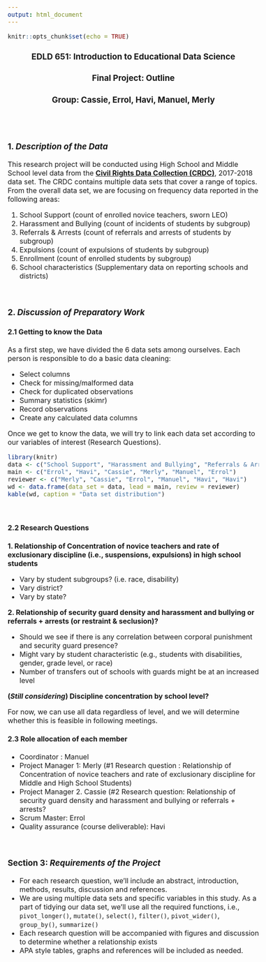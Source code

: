 ```yaml
---
output: html_document
---
```

<style type="text/css">
  body{
  font-size: 12pt;
}
</style>

```r
knitr::opts_chunk$set(echo = TRUE)
```

<center> <h3> EDLD 651: Introduction to Educational Data Science </h3> </center>
<center> <h3> Final Project: Outline </h3> </center>
<center> <h3> Group: Cassie, Errol, Havi, Manuel, Merly </h3> </center>

<br>
<br>

### 1. _Description of the Data_

This research project will be conducted using High School and Middle School level data from the [**Civil Rights Data Collection (CRDC)**](https://ocrdata.ed.gov/), 2017-2018 data set. The CRDC contains multiple data sets that cover a range of topics. From the overall data set, we are focusing on frequency data reported in the following areas: 

1. School Support (count of enrolled novice teachers, sworn LEO)
2. Harassment and Bullying (count of incidents of students by subgroup)
3. Referrals & Arrests (count of referrals and arrests of students by subgroup)
4. Expulsions (count of expulsions of students by subgroup)
5. Enrollment (count of enrolled students by subgroup)
6. School characteristics (Supplementary data on reporting schools and districts)

<br>

### 2. _Discussion of Preparatory Work_


#### 2.1 Getting to know the Data

As a first step, we have divided the 6 data sets among ourselves. Each person is responsible to do a basic data cleaning: 

* Select columns
* Check for missing/malformed data
* Check for duplicated observations
* Summary statistics (skimr)
* Record observations
* Create any calculated data columns

Once we get to know the data, we will try to link each data set according to our variables of interest (Research Questions). 

```r
library(knitr)
data <- c("School Support", "Harassment and Bullying", "Referrals & Arrests", "Expulsions", "Enrollment", "School characteristics")
main <- c("Errol", "Havi", "Cassie", "Merly", "Manuel", "Errol") 
reviewer <- c("Merly", "Cassie", "Errol", "Manuel", "Havi", "Havi")
wd <- data.frame(data_set = data, lead = main, review = reviewer)
kable(wd, caption = "Data set distribution")
```

<br>

#### 2.2 Research Questions  
**1. Relationship of Concentration of novice teachers and rate of exclusionary discipline (i.e., suspensions, expulsions) in high school students** 

* Vary by student subgroups? (i.e. race, disability)
* Vary district?
* Vary by state?

**2. Relationship of security guard density and harassment and bullying or referrals + arrests (or restraint & seclusion)?** 

* Should we see if there is any correlation between corporal punishment and security guard presence?
* Might vary by student characteristic (e.g., students with disabilities, gender, grade level, or race)
* Number of transfers out of schools with guards might be at an increased level

**(_Still considering_) Discipline concentration by school level?**

For now, we can use all data regardless of level, and we will determine whether this is feasible in following meetings.


#### 2.3 Role allocation of each member


* Coordinator : Manuel 
* Project Manager 1: Merly (#1 Research question : Relationship of Concentration of novice teachers and rate of exclusionary discipline for Middle and High School Students)
* Project Manager 2. Cassie (#2 Research question: Relationship of security guard density and harassment and bullying or referrals + arrests?
* Scrum Master: Errol 
* Quality assurance (course deliverable): Havi

<br>

### Section 3: _Requirements of the Project_

* For each research question, we'll include an abstract, introduction, methods, results, discussion and references. 
* We are using multiple data sets and specific variables in this study. As a part of tidying our data set, we'll use all the required functions, i.e., `pivot_longer()`, `mutate()`, `select()`, `filter()`, `pivot_wider()`, `group_by()`, `summarize()`
* Each research question will be accompanied with figures and discussion to determine whether a relationship exists
* APA style tables, graphs and references will be included as needed.

